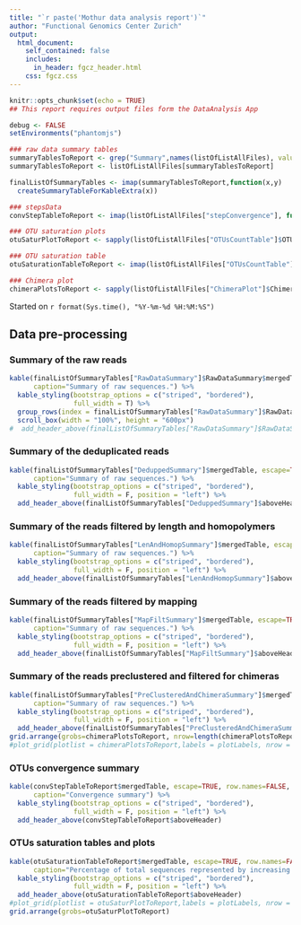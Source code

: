 ```yaml
---
title: "`r paste('Mothur data analysis report')`"
author: "Functional Genomics Center Zurich"
output: 
  html_document:
    self_contained: false
    includes:
      in_header: fgcz_header.html
    css: fgcz.css
---
```


```r
knitr::opts_chunk$set(echo = TRUE)
## This report requires output files form the DataAnalysis App

debug <- FALSE
setEnvironments("phantomjs")
```

```r
### raw data summary tables
summaryTablesToReport <- grep("Summary",names(listOfListAllFiles), value = T) 
summaryTablesToReport <- listOfListAllFiles[summaryTablesToReport]

finalListOfSummaryTables <- imap(summaryTablesToReport,function(x,y)
  createSummaryTableForKableExtra(x))

### stepsData
convStepTableToReport <- imap(listOfListAllFiles["stepConvergence"], function(x,y) createStepConvTableForKableExtra(x))

### OTU saturation plots
otuSaturPlotToReport <- sapply(listOfListAllFiles["OTUsCountTable"]$OTUsCountTable,createSaturationPlotsForReport)

### OTU saturation table 
otuSaturationTableToReport <- imap(listOfListAllFiles["OTUsCountTable"], function(x,y) createSaturationTableForKableExtra(x)) 

### Chimera plot
chimeraPlotsToReport <- sapply(listOfListAllFiles["ChimeraPlot"]$ChimeraPlot,createChimeraSummaryPlotsForReport)
```

Started on `r format(Sys.time(), "%Y-%m-%d %H:%M:%S")`

## Data pre-processing {.tabset}

### Summary of the raw reads
```r
kable(finalListOfSummaryTables["RawDataSummary"]$RawDataSummary$mergedTable, escape=TRUE, row.names=FALSE, format="html",
      caption="Summary of raw sequences.") %>%
  kable_styling(bootstrap_options = c("striped", "bordered"),
                full_width = T) %>%
  group_rows(index = finalListOfSummaryTables["RawDataSummary"]$RawDataSummary$aboveHeader) %>%
  scroll_box(width = "100%", height = "600px")
#  add_header_above(finalListOfSummaryTables["RawDataSummary"]$RawDataSummary$aboveHeader)
```

### Summary of the deduplicated reads
```r
kable(finalListOfSummaryTables["DeduppedSummary"]$mergedTable, escape=TRUE, row.names=FALSE, format="html",
      caption="Summary of raw sequences.") %>%
  kable_styling(bootstrap_options = c("striped", "bordered"),
                full_width = F, position = "left") %>%
  add_header_above(finalListOfSummaryTables["DeduppedSummary"]$aboveHeader)
```

### Summary of the reads filtered by length and homopolymers
```r
kable(finalListOfSummaryTables["LenAndHomopSummary"]$mergedTable, escape=TRUE, row.names=FALSE, format="html",
      caption="Summary of raw sequences.") %>%
  kable_styling(bootstrap_options = c("striped", "bordered"),
                full_width = F, position = "left") %>%
  add_header_above(finalListOfSummaryTables["LenAndHomopSummary"]$aboveHeader)
```

### Summary of the  reads filtered by mapping
```r
kable(finalListOfSummaryTables["MapFiltSummary"]$mergedTable, escape=TRUE, row.names=FALSE, format="html",
      caption="Summary of raw sequences.") %>%
  kable_styling(bootstrap_options = c("striped", "bordered"),
                full_width = F, position = "left") %>%
  add_header_above(finalListOfSummaryTables["MapFiltSummary"]$aboveHeader)
```

### Summary of the reads preclustered and filtered for chimeras
```r
kable(finalListOfSummaryTables["PreClusteredAndChimeraSummary"]$mergedTable, escape=TRUE, row.names=FALSE, format="html",
      caption="Summary of raw sequences.") %>%
  kable_styling(bootstrap_options = c("striped", "bordered"),
                full_width = F, position = "left") %>%
  add_header_above(finalListOfSummaryTables["PreClusteredAndChimeraSummary"]$aboveHeader)
grid.arrange(grobs=chimeraPlotsToReport, nrow=length(chimeraPlotsToReport))
#plot_grid(plotlist = chimeraPlotsToReport,labels = plotLabels, nrow = #length(chimeraPlotsToReport))
```

### OTUs convergence summary
```r
kable(convStepTableToReport$mergedTable, escape=TRUE, row.names=FALSE, format="html",
      caption="Convergence summary") %>%
  kable_styling(bootstrap_options = c("striped", "bordered"),
                full_width = F, position = "left") %>%
  add_header_above(convStepTableToReport$aboveHeader)
```

### OTUs saturation tables and plots
```r
kable(otuSaturationTableToReport$mergedTable, escape=TRUE, row.names=FALSE, format="html",
      caption="Percentage of total sequences represented by increasing numbers of OTUs") %>%
  kable_styling(bootstrap_options = c("striped", "bordered"),
                full_width = F, position = "left") %>%
  add_header_above(otuSaturationTableToReport$aboveHeader)
#plot_grid(plotlist = otuSaturPlotToReport,labels = plotLabels, nrow = 2)
grid.arrange(grobs=otuSaturPlotToReport)
```